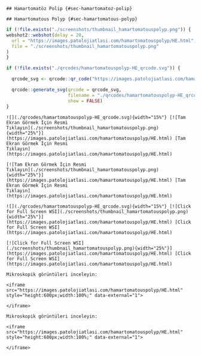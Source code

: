 

```asis
## Hamartomatöz Polip {#sec-hamartomatoz-polip}
```

```asis
## Hamartomatous Polyp {#sec-hamartomatous-polyp}
```


```r
if (!file.exists("./screenshots/thumbnail_hamartomatouspolyp.png")) {
webshot2::webshot(delay = 20,
  url = "https://images.patolojiatlasi.com/hamartomatouspolyp/HE.html",
  file = "./screenshots/thumbnail_hamartomatouspolyp.png"
)
}
```



```r
if (!file.exists("./qrcodes/hamartomatouspolyp-HE_qrcode.svg")) {

  qrcode_svg <- qrcode::qr_code("https://images.patolojiatlasi.com/hamartomatouspolyp/HE.html")

  qrcode::generate_svg(qrcode = qrcode_svg,
                       filename = "./qrcodes/hamartomatouspolyp-HE_qrcode.svg",
                       show = FALSE)
}
```


 




:::: {.content-visible when-format="pdf"}


```asis

![](./qrcodes/hamartomatouspolyp-HE_qrcode.svg){width="15%"} [![Tam Ekran Görmek İçin Resmi
Tıklayın](./screenshots/thumbnail_hamartomatouspolyp.png){width="25%"}](https://images.patolojiatlasi.com/hamartomatouspolyp/HE.html) [Tam Ekran Görmek İçin Resmi
Tıklayın](https://images.patolojiatlasi.com/hamartomatouspolyp/HE.html)
```



::::




:::: {.content-hidden when-format="pdf"}


```asis

[![Tam Ekran Görmek İçin Resmi
Tıklayın](./screenshots/thumbnail_hamartomatouspolyp.png){width="25%"}](https://images.patolojiatlasi.com/hamartomatouspolyp/HE.html) [Tam Ekran Görmek İçin Resmi
Tıklayın](https://images.patolojiatlasi.com/hamartomatouspolyp/HE.html)
```



::::


:::: {.content-visible when-format="pdf"}


```asis

![](./qrcodes/hamartomatouspolyp-HE_qrcode.svg){width="15%"} [![Click for Full Screen WSI](./screenshots/thumbnail_hamartomatouspolyp.png){width="25%"}](https://images.patolojiatlasi.com/hamartomatouspolyp/HE.html) [Click for Full Screen WSI](https://images.patolojiatlasi.com/hamartomatouspolyp/HE.html)
```



::::




:::: {.content-hidden when-format="pdf"}


```asis

[![Click for Full Screen WSI](./screenshots/thumbnail_hamartomatouspolyp.png){width="25%"}](https://images.patolojiatlasi.com/hamartomatouspolyp/HE.html) [Click for Full Screen WSI](https://images.patolojiatlasi.com/hamartomatouspolyp/HE.html)
```



::::









```asis

Mikroskopik görüntüleri inceleyin:

<iframe src="https://images.patolojiatlasi.com/hamartomatouspolyp/HE.html" style="height:600px;width:100%;" data-external="1">

</iframe>
```



```asis

Mikroskopik görüntüleri inceleyin:

<iframe src="https://images.patolojiatlasi.com/hamartomatouspolyp/HE.html" style="height:600px;width:100%;" data-external="1">

</iframe>
```





